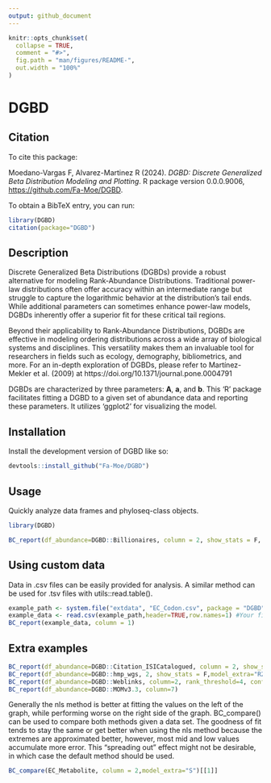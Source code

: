```yaml
---
output: github_document
---
```


<!-- README.md is generated from README.Rmd. Please edit that file -->

```r
knitr::opts_chunk$set(
  collapse = TRUE,
  comment = "#>",
  fig.path = "man/figures/README-",
  out.width = "100%"
)
```

# DGBD

<!-- badges: start -->
<!-- badges: end -->

## Citation

To cite this package:

Moedano-Vargas F, Alvarez-Martinez R (2024). _DGBD: Discrete
Generalized Beta Distribution Modeling and Plotting_. R package
version 0.0.0.9006, <https://github.com/Fa-Moe/DGBD>.

To obtain a BibTeX entry, you can run:

``` r
library(DGBD)
citation(package="DGBD")
```

## Description

Discrete Generalized Beta Distributions (DGBDs) provide a robust alternative for modeling Rank-Abundance Distributions. Traditional power-law distributions often offer accuracy within an intermediate range but struggle to capture the logarithmic behavior at the distribution's tail ends. While additional parameters can sometimes enhance power-law models, DGBDs inherently offer a superior fit for these critical tail regions.

Beyond their applicability to Rank-Abundance Distributions, DGBDs are effective in modeling ordering distributions across a wide array of biological systems and disciplines. This versatility makes them an invaluable tool for researchers in fields such as ecology, demography, bibliometrics, and more. For an in-depth exploration of DGBDs, please refer to Martínez-Mekler et al. (2009) at https://doi.org/10.1371/journal.pone.0004791

DGBDs are characterized by three parameters: **A**, **a**, and **b**. This 'R' package facilitates fitting a DGBD to a given set of abundance data and reporting these parameters. It utilizes 'ggplot2' for visualizing the model.


## Installation

Install the development version of DGBD like so:

``` r
devtools::install_github("Fa-Moe/DGBD")
```

## Usage

Quickly analyze data frames and  phyloseq-class objects.

```r
library(DGBD)

BC_report(df_abundance=DGBD::Billionaires, column = 2, show_stats = F, model_extra = "S")

```

## Using custom data

Data in .csv files can be easily provided for analysis. A similar method can be used for .tsv files with utils::read.table().

```r
example_path <- system.file("extdata", "EC_Codon.csv", package = "DGBD") #This is just a string of text with the path of the .csv file
example_data <- read.csv(example_path,header=TRUE,row.names=1) #Your file might or might not have headers and row names.
BC_report(example_data, column = 1)
```

## Extra examples

```r
BC_report(df_abundance=DGBD::Citation_ISICatalogued, column = 2, show_stats = F,rank_threshold=1)
BC_report(df_abundance=DGBD::hmp_wgs, 2, show_stats = F,model_extra="R2",gfx_label_coords=c(50,1)) 
BC_report(df_abundance=DGBD::Weblinks, column=2, rank_threshold=4, confidence_interval=0.99)
BC_report(df_abundance=DGBD::MOMv3.3, column=7)


```

Generally the nls method is better at fitting the values on the left of the graph, while performing worse on the right side of the graph. BC_compare() can be used to compare both methods given a data set. The goodness of fit tends to stay the same or get better when using the nls method because the extremes are approximated better, however, most mid and low values accumulate more error. This "spreading out" effect might not be desirable, in which case the default method should be used.

```r
BC_compare(EC_Metabolite, column = 2,model_extra="S")[[1]]

```

